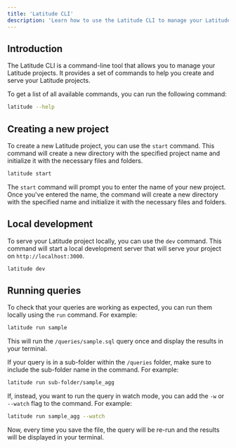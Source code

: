 ```yaml
---
title: 'Latitude CLI'
description: 'Learn how to use the Latitude CLI to manage your Latitude projects'
---
```


## Introduction

The Latitude CLI is a command-line tool that allows you to manage your Latitude projects. It provides a set of commands to help you create and serve your Latitude projects.

To get a list of all available commands, you can run the following command:

```bash
latitude --help
```

## Creating a new project

To create a new Latitude project, you can use the `start` command. This command will create a new directory with the specified project name and initialize it with the necessary files and folders.

```bash
latitude start
```

The `start` command will prompt you to enter the name of your new project. Once you've entered the name, the command will create a new directory with the specified name and initialize it with the necessary files and folders.

## Local development

To serve your Latitude project locally, you can use the `dev` command. This command will start a local development server that will serve your project on `http://localhost:3000`.

```bash
latitude dev
```

## Running queries

To check that your queries are working as expected, you can run them locally using the `run` command. For example:

```bash
latitude run sample
```

This will run the `/queries/sample.sql` query once and display the results in your terminal.

If your query is in a sub-folder within the `/queries` folder, make sure to include the sub-folder name in the command. For example:

```bash
latitude run sub-folder/sample_agg
```

If, instead, you want to run the query in watch mode, you can add the `-w` or `--watch` flag to the command. For example:

```bash
latitude run sample_agg --watch
```

Now, every time you save the file, the query will be re-run and the results will be displayed in your terminal.